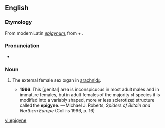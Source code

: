 ==English==
{{wikipedia}}

===Etymology===
From modern Latin ''[[epigynum]]'', from {{etyl|grc|en}} {{term|ἐπί|tr=epi|lang=grc}} + {{term|γυνή||female|tr=gunē|lang=grc}}.

===Pronunciation===
* {{IPA|/ˈɛpɪdʒaɪn/}}

===Noun===
{{en-noun}}

# {{context|zoology|lang=en}} The external female sex organ in [[arachnids]].
#* '''1996''': This [genital] area is inconspicuous in most adult males and in immature females, but in adult females of the majority of species it is modified into a variably shaped, more or less sclerotized structure called the '''epigyne'''. — Michael J. Roberts, ''Spiders of Britain and Northern Europe'' (Collins 1996, p. 16)

[[vi:epigyne]]